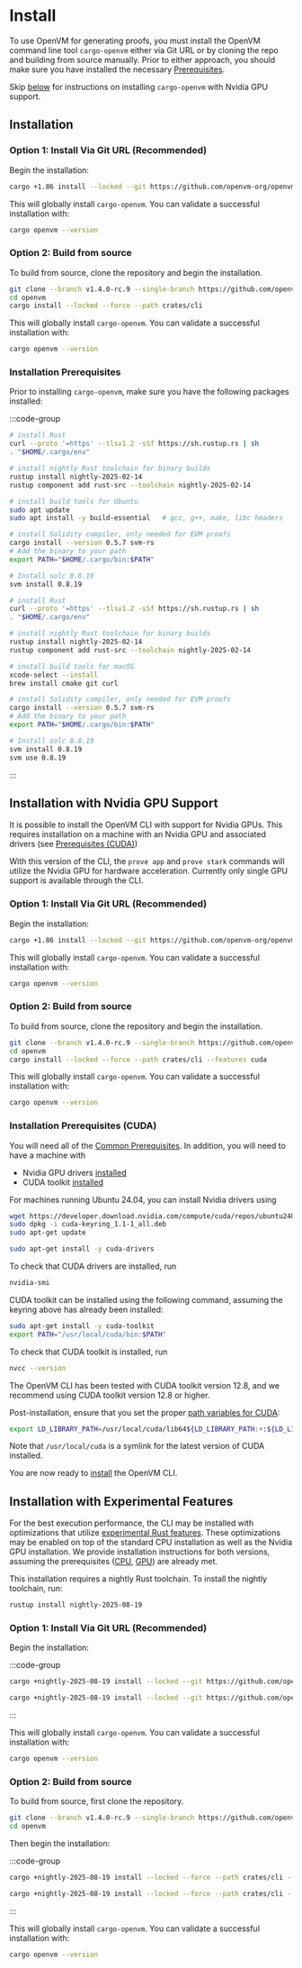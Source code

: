 # Install

To use OpenVM for generating proofs, you must install the OpenVM command line tool `cargo-openvm`
either via Git URL or by cloning the repo and building from source manually. Prior to either
approach, you should make sure you have installed the necessary [Prerequisites](#installation-prerequisites).

Skip [below](#installation-with-nvidia-gpu-support) for instructions on installing `cargo-openvm` with Nvidia GPU support.

## Installation

### Option 1: Install Via Git URL (Recommended)

Begin the installation:

```bash
cargo +1.86 install --locked --git https://github.com/openvm-org/openvm.git --tag v1.4.0-rc.9 cargo-openvm
```

This will globally install `cargo-openvm`. You can validate a successful installation with:

```bash
cargo openvm --version
```

### Option 2: Build from source

To build from source, clone the repository and begin the installation.

```bash
git clone --branch v1.4.0-rc.9 --single-branch https://github.com/openvm-org/openvm.git
cd openvm
cargo install --locked --force --path crates/cli
```

This will globally install `cargo-openvm`. You can validate a successful installation with:

```bash
cargo openvm --version
```

### Installation Prerequisites

Prior to installing `cargo-openvm`, make sure you have the following packages installed:

:::code-group

```bash [Ubuntu]
# install Rust
curl --proto '=https' --tlsv1.2 -sSf https://sh.rustup.rs | sh
. "$HOME/.cargo/env"

# install nightly Rust toolchain for binary builds
rustup install nightly-2025-02-14
rustup component add rust-src --toolchain nightly-2025-02-14

# install build tools for Ubuntu
sudo apt update
sudo apt install -y build-essential   # gcc, g++, make, libc headers

# install Solidity compiler, only needed for EVM proofs
cargo install --version 0.5.7 svm-rs
# Add the binary to your path
export PATH="$HOME/.cargo/bin:$PATH"

# Install solc 0.8.19
svm install 0.8.19
```

```bash [macOS]
# install Rust
curl --proto '=https' --tlsv1.2 -sSf https://sh.rustup.rs | sh
. "$HOME/.cargo/env"

# install nightly Rust toolchain for binary builds
rustup install nightly-2025-02-14
rustup component add rust-src --toolchain nightly-2025-02-14

# install build tools for macOS
xcode-select --install
brew install cmake git curl

# install Solidity compiler, only needed for EVM proofs
cargo install --version 0.5.7 svm-rs
# Add the binary to your path
export PATH="$HOME/.cargo/bin:$PATH"

# Install solc 0.8.19
svm install 0.8.19
svm use 0.8.19
```

:::

## Installation with Nvidia GPU Support

It is possible to install the OpenVM CLI with support for Nvidia GPUs. This requires installation on a machine with an Nvidia GPU and associated drivers (see [Prerequisites (CUDA)](#installation-prerequisites-cuda))

With this version of the CLI, the `prove app` and `prove stark` commands will utilize the Nvidia GPU for hardware acceleration. Currently only single GPU support is available through the CLI.

### Option 1: Install Via Git URL (Recommended)

Begin the installation:

```bash
cargo +1.86 install --locked --git https://github.com/openvm-org/openvm.git --tag v1.4.0-rc.9 --features cuda cargo-openvm
```

This will globally install `cargo-openvm`. You can validate a successful installation with:

```bash
cargo openvm --version
```

### Option 2: Build from source

To build from source, clone the repository and begin the installation.

```bash
git clone --branch v1.4.0-rc.9 --single-branch https://github.com/openvm-org/openvm.git
cd openvm
cargo install --locked --force --path crates/cli --features cuda
```

This will globally install `cargo-openvm`. You can validate a successful installation with:

```bash
cargo openvm --version
```

### Installation Prerequisites (CUDA)

You will need all of the [Common Prerequisites](#installation-prerequisites). In addition, you will need to have a machine with
- Nvidia GPU drivers [installed](https://docs.nvidia.com/datacenter/tesla/driver-installation-guide/index.html#)
- CUDA toolkit [installed](https://docs.nvidia.com/cuda/cuda-installation-guide-linux/#)

For machines running Ubuntu 24.04, you can install Nvidia drivers using

```bash [Ubuntu 24.04]
wget https://developer.download.nvidia.com/compute/cuda/repos/ubuntu2404/x86_64/cuda-keyring_1.1-1_all.deb
sudo dpkg -i cuda-keyring_1.1-1_all.deb
sudo apt-get update

sudo apt-get install -y cuda-drivers
```

To check that CUDA drivers are installed, run
```bash
nvidia-smi
```

CUDA toolkit can be installed using the following command, assuming the keyring above has already been installed:

```bash [Ubuntu 24.04]
sudo apt-get install -y cuda-toolkit
export PATH="/usr/local/cuda/bin:$PATH"
```

To check that CUDA toolkit is installed, run
```bash
nvcc --version
```

The OpenVM CLI has been tested with CUDA toolkit version 12.8, and we recommend using CUDA toolkit version 12.8 or higher.

Post-installation, ensure that you set the proper [path variables for CUDA](https://docs.nvidia.com/cuda/cuda-installation-guide-linux/#environment-setup):
```bash
export LD_LIBRARY_PATH=/usr/local/cuda/lib64${LD_LIBRARY_PATH:+:${LD_LIBRARY_PATH}}
```
Note that `/usr/local/cuda` is a symlink for the latest version of CUDA installed.

You are now ready to [install](#install-with-nvidia-gpu-support) the OpenVM CLI.

## Installation with Experimental Features

For the best execution performance, the CLI may be installed with optimizations that utilize [experimental Rust features](https://github.com/rust-lang/rust/issues/112788). These optimizations may be enabled on top of the standard CPU installation as well as the Nvidia GPU installation. We provide installation instructions for both versions, assuming the prerequisites ([CPU](#installation-prerequisites), [GPU](#installation-prerequisites-cuda)) are already met.

This installation requires a nightly Rust toolchain. To install the nightly toolchain, run:

```bash
rustup install nightly-2025-08-19
```

### Option 1: Install Via Git URL (Recommended)

Begin the installation:

:::code-group
```bash [Without GPU]
cargo +nightly-2025-08-19 install --locked --git https://github.com/openvm-org/openvm.git --tag v1.4.0-rc.9 --features tco cargo-openvm
```
```bash [Nvidia GPU]
cargo +nightly-2025-08-19 install --locked --git https://github.com/openvm-org/openvm.git --tag v1.4.0-rc.9 --features tco,cuda cargo-openvm
```
:::

This will globally install `cargo-openvm`. You can validate a successful installation with:

```bash
cargo openvm --version
```

### Option 2: Build from source

To build from source, first clone the repository.

```bash
git clone --branch v1.4.0-rc.9 --single-branch https://github.com/openvm-org/openvm.git
cd openvm
```

Then begin the installation:

:::code-group
```bash [Without GPU]
cargo +nightly-2025-08-19 install --locked --force --path crates/cli --features tco
```
```bash [Nvidia GPU]
cargo +nightly-2025-08-19 install --locked --force --path crates/cli --features tco,cuda
```
:::

This will globally install `cargo-openvm`. You can validate a successful installation with:

```bash
cargo openvm --version
```
